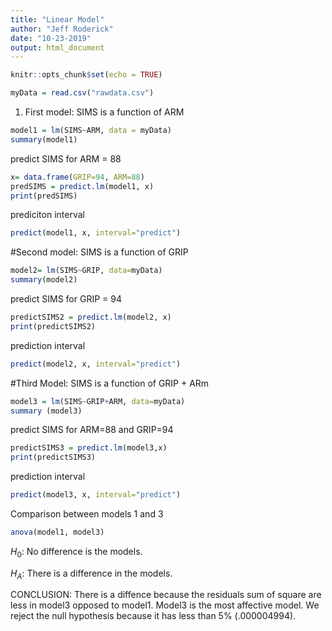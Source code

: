 ---
title: "Linear Model"
author: "Jeff Roderick"
date: "10-23-2019"
output: html_document
---

```{r setup, include=FALSE}
knitr::opts_chunk$set(echo = TRUE)
```


```{r}
myData = read.csv("rawdata.csv")
```

#. First model:
SIMS is a function of ARM
```{r}
model1 = lm(SIMS~ARM, data = myData)
summary(model1)
```

predict SIMS for ARM = 88

```{r}
x= data.frame(GRIP=94, ARM=88)
predSIMS = predict.lm(model1, x)
print(predSIMS)
```


prediciton interval

```{r}
predict(model1, x, interval="predict")
```

#Second model:
SIMS is a function of GRIP

```{r}
model2= lm(SIMS~GRIP, data=myData)
summary(model2)
```
predict SIMS for GRIP = 94
```{r}
predictSIMS2 = predict.lm(model2, x)
print(predictSIMS2)
```
prediction interval

```{r}
predict(model2, x, interval="predict")
```


#Third Model:
SIMS is a function of GRIP + ARm

```{r}
model3 = lm(SIMS~GRIP+ARM, data=myData)
summary (model3)
```



predict SIMS for ARM=88 and GRIP=94

```{r}
predictSIMS3 = predict.lm(model3,x)
print(predictSIMS3)
```

prediction interval

```{r}
predict(model3, x, interval="predict")
```



Comparison between models 1 and 3

```{r}
anova(model1, model3)
```
$H_0$: No difference is the models.  

$H_A$: There is a difference in the models.  

CONCLUSION:
There is a diffence because the residuals sum of square are less in model3 opposed to model1.
Model3 is the most affective model.
We reject the null hypothesis because it has less than 5% (.000004994).




